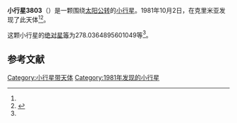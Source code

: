 {{Infobox planet
| bgcolour = #FFFFC0
| name = 3803 Tuchkova
| symbol = 
| image = 
| caption = 
| discovery = yes
| discovery_ref = 
| discoverer = {{link-en|柳德米拉·瓦斯列娜·朱然勒娃|Lyudmila Vasilyevna Zhuravleva}}
| discovery_site = [[克里米亚|克里米亚]] 
| discovered = 1981年10月2日
| designations = yes
| mp_name = 
| named_after = 
| alt_names = 1981 TP1/ 1952 HF4 / 1976 YA1 / 1980 RU3 / 1981 WB4 / 1984 JV
| mp_category = [[主带小行星|主带小行星]]
| orbit_ref = <ref name="a">[http://ssd.jpl.nasa.gov/sbdb.cgi?sstr=3803 3803 Tuchkova] {{Wayback|url=http://ssd.jpl.nasa.gov/sbdb.cgi?sstr=3803 |date=20200917210720 }}，小行星數據庫瀏覽器（JPL Small-Body Database Browser）－[[美国国家航空航天局|美国国家航空航天局]]喷气推进实验室</ref>
| epoch = 2456400.5 (2013年4月18日更新)
| aphelion = {{convert|3.207949137635196|AU|km|3|abbr=on|lk=out}}
| perihelion = {{convert|2.885212011704845|AU|km|3|abbr=on}}
| semimajor = {{convert|3.046580574670021|AU|km|3|abbr=on}}
| eccentricity = 0.052967108
| period = 1942.305008 [[日|日]]<br />5.32[[儒略年|儒略年]]
| avg_speed = 
| inclination = 13.06071607478853
| asc_node = 250.5231174579615
| mean_anomaly = 
| arg_peri = 278.0364895601049
| satellites = 
| physical_characteristics = yes
| dimensions = 
| mass = 
| density = 
| surface_grav = 
| escape_velocity = 
| sidereal_day = 
| axial_tilt = 
| pole_ecliptic_lat = 
| pole_ecliptic_lon = 
| albedo = 
| temperatures= 
| temp_name1 = 
| mean_temp_1 = 
| max_temp_1 = 
| temp_name2 = 
| max_temp_2 = 
| spectral_type = 
| abs_magnitude = 278.0364895601049
}}

'''小行星3803'''（{{lang-en|3803 Tuchkova}}）是一颗围绕[[太阳|太阳]][[公转|公转]]的[[小行星|小行星]]。1981年10月2日，{{link-en|柳德米拉·瓦斯列娜·朱然勒娃|Lyudmila Vasilyevna Zhuravleva}}在克里米亚发现了此天体<ref name="a" /><ref>{{cite news|title=小行星列表|url=http://cfa-www.harvard.edu/iau/lists/NumberedMPs.txt|accessdate=2013-07-08|newspaper=哈佛大学|archive-date=2008-05-17|archive-url=https://web.archive.org/web/20080517010638/http://cfa-www.harvard.edu/iau/lists/NumberedMPs.txt|dead-url=no}}</ref>。

这颗小行星的[[绝对星等|绝对星等]]为278.0364895601049等<ref name="a" />。

==参考文献==
{{reflist}}
{{Minor Planet Number|[[小行星3802|小行星3802]]|[[小行星3804|小行星3804]]}}

{{小天体}}

[[Category:小行星带天体|Category:小行星带天体]]
[[Category:1981年发现的小行星|Category:1981年发现的小行星]]

{{asteroid-stub}}
